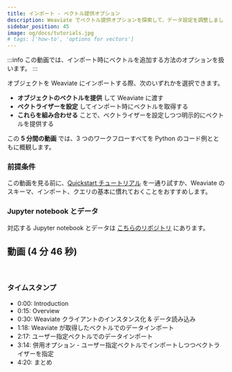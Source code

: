 ```yaml
---
title: インポート - ベクトル提供オプション
description: Weaviate でベクトル提供オプションを探索して、データ設定を調整しましょう。
sidebar_position: 45
image: og/docs/tutorials.jpg
# tags: ['how-to', 'options for vectors']
---
```



<UpdateInProgressNote />


:::info この動画では、インポート時にベクトルを追加する方法のオプションを扱います。
:::

オブジェクトを Weaviate にインポートする際、次のいずれかを選択できます。  
- **オブジェクトのベクトルを提供** して Weaviate に渡す  
- **ベクトライザーを設定** してインポート時にベクトルを取得する  
- **これらを組み合わせる** ことで、ベクトライザーを設定しつつ明示的にベクトルを提供する  

この **5 分間の動画** では、3 つのワークフローすべてを Python のコード例とともに概観します。

### 前提条件

この動画を見る前に、[Quickstart チュートリアル](docs/weaviate/quickstart/index.md) を一通り試すか、Weaviate のスキーマ、インポート、クエリの基本に慣れておくことをおすすめします。

### Jupyter notebook とデータ

対応する Jupyter notebook とデータは [こちらのリポジトリ](https://github.com/weaviate-tutorials/vector-provision-options) にあります。

## 動画 (4 分 46 秒)

<ReactPlayer className="react-player" url='https://www.youtube.com/watch?v=x9ztOHUxALg' width="100%" controls="true"/>
<br/>

### タイムスタンプ

- 0:00: Introduction  
- 0:15: Overview  
- 0:30: Weaviate クライアントのインスタンス化 & データ読み込み  
- 1:18: Weaviate が取得したベクトルでのデータインポート  
- 2:17: ユーザー指定ベクトルでのデータインポート  
- 3:14: 併用オプション - ユーザー指定ベクトルでインポートしつつベクトライザーを指定  
- 4:20: まとめ